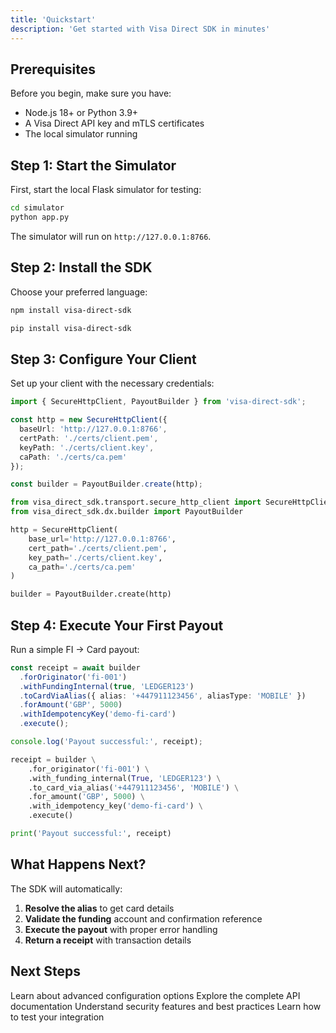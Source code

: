 ```yaml
---
title: 'Quickstart'
description: 'Get started with Visa Direct SDK in minutes'
---
```


## Prerequisites

Before you begin, make sure you have:

- Node.js 18+ or Python 3.9+
- A Visa Direct API key and mTLS certificates
- The local simulator running

## Step 1: Start the Simulator

First, start the local Flask simulator for testing:

```bash
cd simulator
python app.py
```

The simulator will run on `http://127.0.0.1:8766`.

## Step 2: Install the SDK

Choose your preferred language:

<CodeGroup>

```bash TypeScript
npm install visa-direct-sdk
```

```bash Python
pip install visa-direct-sdk
```

</CodeGroup>

## Step 3: Configure Your Client

Set up your client with the necessary credentials:

<CodeGroup>

```typescript TypeScript
import { SecureHttpClient, PayoutBuilder } from 'visa-direct-sdk';

const http = new SecureHttpClient({
  baseUrl: 'http://127.0.0.1:8766',
  certPath: './certs/client.pem',
  keyPath: './certs/client.key',
  caPath: './certs/ca.pem'
});

const builder = PayoutBuilder.create(http);
```

```python Python
from visa_direct_sdk.transport.secure_http_client import SecureHttpClient
from visa_direct_sdk.dx.builder import PayoutBuilder

http = SecureHttpClient(
    base_url='http://127.0.0.1:8766',
    cert_path='./certs/client.pem',
    key_path='./certs/client.key',
    ca_path='./certs/ca.pem'
)

builder = PayoutBuilder.create(http)
```

</CodeGroup>

## Step 4: Execute Your First Payout

Run a simple FI → Card payout:

<CodeGroup>

```typescript TypeScript
const receipt = await builder
  .forOriginator('fi-001')
  .withFundingInternal(true, 'LEDGER123')
  .toCardViaAlias({ alias: '+447911123456', aliasType: 'MOBILE' })
  .forAmount('GBP', 5000)
  .withIdempotencyKey('demo-fi-card')
  .execute();

console.log('Payout successful:', receipt);
```

```python Python
receipt = builder \
    .for_originator('fi-001') \
    .with_funding_internal(True, 'LEDGER123') \
    .to_card_via_alias('+447911123456', 'MOBILE') \
    .for_amount('GBP', 5000) \
    .with_idempotency_key('demo-fi-card') \
    .execute()

print('Payout successful:', receipt)
```

</CodeGroup>

## What Happens Next?

The SDK will automatically:

1. **Resolve the alias** to get card details
2. **Validate the funding** account and confirmation reference
3. **Execute the payout** with proper error handling
4. **Return a receipt** with transaction details

## Next Steps

<CardGroup cols={2}>
  <Card title="Installation Guide" icon="download" href="/installation">
    Learn about advanced configuration options
  </Card>
  <Card title="API Reference" icon="book" href="/reference/typescript/overview">
    Explore the complete API documentation
  </Card>
  <Card title="Security Guide" icon="shield" href="/installation#mtls-certificates">
    Understand security features and best practices
  </Card>
  <Card title="Testing Guide" icon="flask" href="/installation#storage-configuration">
    Learn how to test your integration
  </Card>
</CardGroup>
